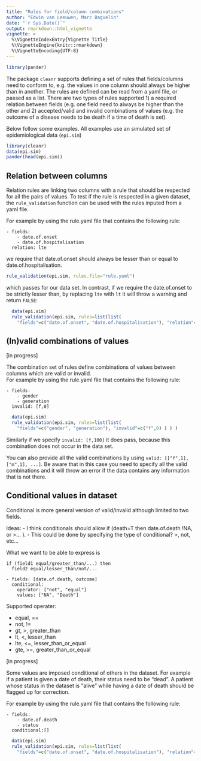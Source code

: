 ```yaml
---
title: "Rules for field/column combinations"
author: "Edwin van Leeuwen, Marc Baguelin"
date: "`r Sys.Date()`"
output: rmarkdown::html_vignette
vignette: >
  %\VignetteIndexEntry{Vignette Title}
  %\VignetteEngine{knitr::rmarkdown}
  %\VignetteEncoding{UTF-8}
---
```


```r
library(pander)
```

The package `cleanr` supports defining a set of rules that fields/columns need to conform to, e.g. the values in one column should always be higher than in another. The rules are defined can be read from a yaml file, or passed as a list. There are two types of rules supported 1) a required relation between fields (e.g. one field need to always be higher than the other and 2) accepted/valid and invalid combinations of values (e.g. the outcome of a disease needs to be death if a time of death is set).

Below follow some examples. All examples use an simulated set of epidemiological data (`epi.sim`)
```r
library(cleanr)
data(epi.sim)
pander(head(epi.sim))
```

## Relation between columns

Relation rules are linking two columns with a rule that should be respected for all the pairs of values. To test if the rule is respected in a given dataset, the `rule_validation` function can be used with the rules inputed from a yaml file.

For example by using the rule.yaml file that contains the following rule:
```
- fields:
    - date.of.onset
    - date.of.hospitalisation
  relation: lte
```
we require that date.of.onset should always be lesser than or equal to date.of.hospitalisation.
```r
rule_validation(epi.sim, rules.file="rule.yaml")
```
which passes for our data set. In contrast, if we require the date.of.onset to be strictly lesser than, by replacing `lte` with `lt` it will throw a warning and return `FALSE`:
```r
  data(epi.sim)
  rule_validation(epi.sim, rules=list(list(
    "fields"=c("date.of.onset", "date.of.hospitalisation"), "relation"="lt" ) ) )
```

## (In)valid combinations of values

[in progress]

The combination set of rules define combinations of values between columns which are valid or invalid.  
For example by using the rule.yaml file that contains the following rule:
```
- fields:
    - gender
    - generation
  invalid: [f,0]
```

```r
  data(epi.sim)
  rule_validation(epi.sim, rules=list(list(
    "fields"=c("gender", "generation"), "invalid"=c("f",0) ) ) )
```

Similarly if we specify `invalid: [f,100]` it does pass, because this combination does not occur in the data set.

You can also provide all the valid combinations by using `valid: [["f",1],["m",1], ...]`. Be aware that in this case you need to specify all the valid combinations and it will throw an error if the data contains any information that is not there.

## Conditional values in dataset

Conditional is more general version of valid/invalid although limited to two fields.

Ideas:
- I think conditionals should allow if (death=T then date.of.death !NA, or >... ).
    - This could be done by specifying the type of conditional? >, not, etc...
  
What we want to be able to express is 
```
if (field1 equal/greater_than/...) then
  field2 equal/lesser_than/not/...
```

```
- fields: [date.of.death, outcome]
  conditional:
    operator: ["not", "equal"]
    values: ["NA", "Death"]
```

Supported operater:

  - equal, ==
  - not, !=
  - gt, >, greater_than
  - lt, <, lesser_than
  - lte, <=, lesser_than_or_equal
  - gte, >=, greater_than_or_equal
  
[in progress]

Some values are imposed conditional of others in the dataset. For example if a patient is given a date of death, their status need to be "dead". A patient whose status in the dataset is "alive" while having a date of death should be flagged up for correction.

For example by using the rule.yaml file that contains the following rule:
```
- fields:
    - date.of.death
    - status
  conditional:[]
```

```r
  data(epi.sim)
  rule_validation(epi.sim, rules=list(list(
    "fields"=c("date.of.onset", "date.of.hospitalisation"), "relation"="lt" ) ) )
```
